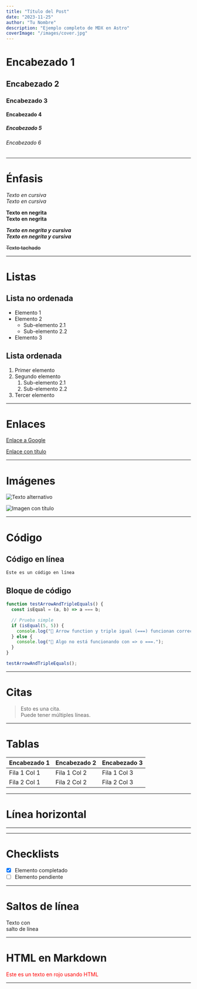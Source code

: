 ```yaml
---
title: "Título del Post"
date: "2023-11-25"
author: "Tu Nombre"
description: "Ejemplo completo de MDX en Astro"
coverImage: "/images/cover.jpg"
---
```


# Encabezado 1

## Encabezado 2

### Encabezado 3

#### Encabezado 4

##### Encabezado 5

###### Encabezado 6

---

# Énfasis

_Texto en cursiva_  
_Texto en cursiva_

**Texto en negrita**  
**Texto en negrita**

**_Texto en negrita y cursiva_**  
**_Texto en negrita y cursiva_**

~~Texto tachado~~

---

# Listas

## Lista no ordenada

- Elemento 1
- Elemento 2
  - Sub-elemento 2.1
  - Sub-elemento 2.2
- Elemento 3

## Lista ordenada

1. Primer elemento
2. Segundo elemento
   1. Sub-elemento 2.1
   2. Sub-elemento 2.2
3. Tercer elemento

---

# Enlaces

[Enlace a Google](https://www.google.com)

[Enlace con título](https://www.example.com "Título emergente")

---

# Imágenes

![Texto alternativo](https://via.placeholder.com/150)

![Imagen con título](https://via.placeholder.com/150 "Título de la imagen")

---

# Código

## Código en línea

`Este es un código en línea`

## Bloque de código

```js
function testArrowAndTripleEquals() {
  const isEqual = (a, b) => a === b;

  // Prueba simple
  if (isEqual(5, 5)) {
    console.log(" Arrow function y triple igual (===) funcionan correctamente.");
  } else {
    console.log(" Algo no está funcionando con => o ===.");
  }
}

testArrowAndTripleEquals();
```

---

# Citas

> Esto es una cita.  
> Puede tener múltiples líneas.

---

# Tablas

| Encabezado 1 | Encabezado 2 | Encabezado 3 |
| ------------ | ------------ | ------------ |
| Fila 1 Col 1 | Fila 1 Col 2 | Fila 1 Col 3 |
| Fila 2 Col 1 | Fila 2 Col 2 | Fila 2 Col 3 |

---

# Línea horizontal

---

---

# Checklists

- [x] Elemento completado
- [ ] Elemento pendiente

---

# Saltos de línea

Texto con  
salto de línea

---

# HTML en Markdown

<p style="color: red;">Este es un texto en rojo usando HTML</p>

---

```

```
